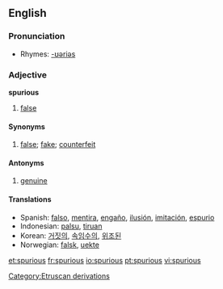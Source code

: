 ==English==

===Pronunciation===
*Rhymes: [[Rhymes:English:-ʊəriəs|-ʊəriəs]]

=== Adjective ===
'''spurious'''
# [[false]]
==== Synonyms ====
#[[false]]; [[fake]]; [[counterfeit]]
==== Antonyms ====
#[[genuine]]
==== Translations ====
*Spanish: [[falso]], [[mentira]], [[engaño]], [[ilusión]], [[imitación]], [[espurio]]
*Indonesian: [[palsu]], [[tiru|tiruan]]
*Korean: [[거짓의]], [[속임수의]], [[위조된]]
*Norwegian: [[falsk]], [[uekte]]


[[Category:Etruscan derivations]]

[[et:spurious]]
[[fr:spurious]]
[[io:spurious]]
[[pt:spurious]]
[[vi:spurious]]